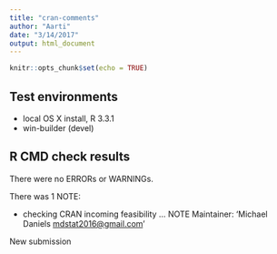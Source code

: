 ```yaml
---
title: "cran-comments"
author: "Aarti"
date: "3/14/2017"
output: html_document
---
```


```r
knitr::opts_chunk$set(echo = TRUE)
```

## Test environments
* local OS X install, R 3.3.1
* win-builder (devel)

## R CMD check results
There were no ERRORs or WARNINGs. 

There was 1 NOTE:

* checking CRAN incoming feasibility ... NOTE
Maintainer: 'Michael Daniels <mdstat2016@gmail.com>'

New submission

